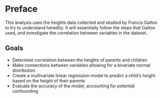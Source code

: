 # Preface

This analysis uses the heights data collected and studied by Francis Galton to try to understand heredity. It will essentially follow the steps that Galton used, and investigate the correlation between variables in the dataset.

## Goals
- Determine correlation between the heights of parents and children
- Make connections between variables allowing for a bivariate normal distribution
- Create a multivariate linear regression model to predict a child's height based on the height of their parents
- Evaluate the accuracy of the model, accounting for potential confounding